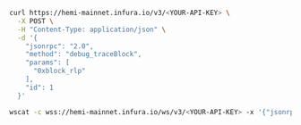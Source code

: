 
<Tabs>
<TabItem value="curl" label="curl">

```bash
curl https://hemi-mainnet.infura.io/v3/<YOUR-API-KEY> \
  -X POST \
  -H "Content-Type: application/json" \
  -d '{
    "jsonrpc": "2.0",
    "method": "debug_traceBlock",
    "params": [
      "0xblock_rlp"
    ],
    "id": 1
  }'
```

</TabItem>
<TabItem value="WSS" label="WSS">

```bash
wscat -c wss://hemi-mainnet.infura.io/ws/v3/<YOUR-API-KEY> -x '{"jsonrpc": "2.0", "method": "debug_traceBlock", "params": ["0xblock_rlp"], "id": 1}'
```

</TabItem>
</Tabs>